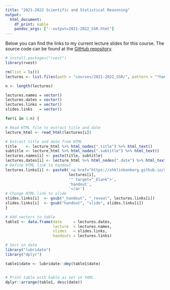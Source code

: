 ```yaml
---
title: "2021-2022 Scientific and Statistical Reasoning"
output:
  html_document:
    df_print: kable
    pandoc_args: ["--output=2021-2022_SSR.html"] 
---
```


Below you can find the links to my current lecture slides for this course. The source code can be found at the [GitHub repository](https://github.com/ShKlinkenberg/statistics-lectures). 

```r
# install.packages("rvest")
library(rvest)

rm(list = ls())
lectures <- list.files(path = "courses/2021-2022_SSR/", pattern = "*handout.html", recursive = T, full.names = TRUE)

n <- length(lectures)

lectures.names = vector()
lectures.dates = vector()
lectures.links = vector()
slides.links   = vector()

for(i in 1:n) {

# Read HTML file to extract title and date
lecture_html <- read_html(lectures[i])

# Extract title and date from HTML
title    <- lecture_html %>% html_nodes(".title") %>% html_text()
subtitle <- lecture_html %>% html_nodes(".subtitle") %>% html_text()
lectures.names[i] <- paste(title, subtitle)
lectures.dates[i] <- lecture_html %>% html_nodes(".date") %>% html_text()
# Define HTML link to handout
lectures.links[i] <- paste0('<a href="https://shklinkenberg.github.io/statistics-lectures/',
                            lectures[i],
                            '" target="_blank">',
                            'handout',
                            '</a>')
# Change HTML link to slide
slides.links[i]  <- gsub("_handout", "_reveal", lectures.links[i])
slides.links[i]  <- gsub("handout", "slide", slides.links[i])
}

# Add vectors to table
table1 <- data.frame(date     = lectures.dates, 
                     lecture  = lectures.names,
                     slides   = slides.links,
                     handouts = lectures.links)

# Sort on date
library("lubridate")
library("dplyr")

table1$date <- lubridate::dmy(table1$date)


# Print table with kable as set in YAML
dplyr::arrange(table1, desc(date))
```

